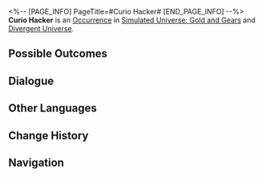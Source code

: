 <%-- [PAGE_INFO]
PageTitle=#Curio Hacker#
[END_PAGE_INFO] --%>
{{Stub}}
{{Simulated Universe Event Infobox
|id            = 20401
|title         = 
|image         = Occurrence Default.png
|domains_su    = 
|domains_swarm = 
|domains_gng   = Unknown
|domains_du    = Unknown
|domains_und   = 
|requirements  = 
|prev          = 
|next          = 
|characters    = 
|factions      = 
|order         = 012
|order_du      = 082
}}
'''Curio Hacker''' is an [[Divergent Universe/Occurrence|Occurrence]] in [[Simulated Universe: Gold and Gears]] and [[Divergent Universe]].

==Possible Outcomes==
{{Possible Outcomes
|choice_1 = Accept the Curio "Organic Heart."
|result_1 = Obtain the Curio "Organic Heart."

|choice_2 = Accept the Curio "Mysterious Magnetism."
|result_2 = Obtain the Curio "Mysterious Magnetism."

|choice_3 = Leave.
|result_3 = You refused.

}}
<!--
==Gameplay Notes==
* 
-->
==Dialogue==
{{Dialogue Start}}
:{{tx}}
{{Dialogue End}}

==Other Languages==
{{Other Languages
|en   = Curio Hacker
|zhs  = 奇物黑客
|zht  = 奇物駭客
|ja   = {{Rubi|奇物|きぶつ}}ハッカー
|ko   = 기물 해커
|es   = Hacker de objetos raros
|fr   = Hacker de bizarreries
|ru   = Хакер диковин
|th   = แฮ็กเกอร์วัตถุหายาก
|vi   = Hacker Vật Thể Lạ
|de   = Kuriositäten-Hacker
|id   = Hacker Benda Langka
|pt   = Hacker de Curio
}}

==Change History==
{{Change History|1.6}}

==Navigation==
{{Occurrence Navbox}}
